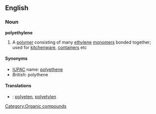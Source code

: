 ==English==
===Noun===
{{wikipedia}}
'''polyethylene'''
#A [[polymer]] consisting of many [[ethylene]] [[monomer]]s  bonded together; used for [[kitchenware]], [[container]]s etc

====Synonyms====
*[[IUPAC]] name: [[polyethene]]
*''British'': polythene

====Translations====
*{{sv}}: [[polyeten]], [[polyetylen]]


[[Category:Organic compounds]]